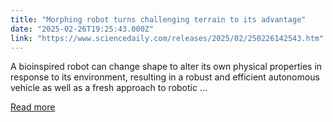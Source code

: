 ```yaml
---
title: "Morphing robot turns challenging terrain to its advantage"
date: "2025-02-26T19:25:43.000Z"
link: "https://www.sciencedaily.com/releases/2025/02/250226142543.htm"
---
```


A bioinspired robot can change shape to alter its own physical properties in response to its environment, resulting in a robust and efficient autonomous vehicle as well as a fresh approach to robotic ...

[Read more](https://www.sciencedaily.com/releases/2025/02/250226142543.htm)
